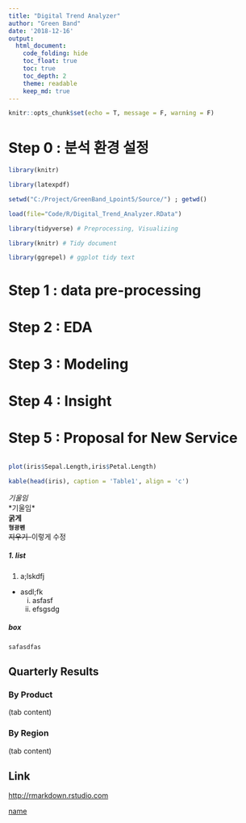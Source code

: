 ```yaml
---
title: "Digital Trend Analyzer"
author: "Green Band"
date: '2018-12-16'
output:
  html_document:
    code_folding: hide
    toc_float: true
    toc: true
    toc_depth: 2
    theme: readable
    keep_md: true
---
```

```r
knitr::opts_chunk$set(echo = T, message = F, warning = F)
```

# Step 0 : 분석 환경 설정

```r

library(knitr)

library(latexpdf)

setwd("C:/Project/GreenBand_Lpoint5/Source/") ; getwd()

load(file="Code/R/Digital_Trend_Analyzer.RData")

```

```r

library(tidyverse) # Preprocessing, Visualizing

library(knitr) # Tidy document

library(ggrepel) # ggplot tidy text

```

# Step 1 : data pre-processing


# Step 2 : EDA


# Step 3 : Modeling

# Step 4 : Insight

# Step 5 : Proposal for New Service























```r


```


```r
plot(iris$Sepal.Length,iris$Petal.Length)
```

```r
kable(head(iris), caption = 'Table1', align = 'c')
```


*기울임*  
\*기울임*    
**굵게**  
**`형광펜`**  
~~지우기~~--이렇게 수정 

##### 1. list
  1. a;lskdfj
  + asdl;fk
      i) asfasf
      i) efsgsdg
        
##### box
    safasdfas  

## Quarterly Results {.tabset .tabset-fade .tabset-pills}

### By Product

(tab content)

### By Region

(tab content)

## Link
<http://rmarkdown.rstudio.com>

[name](http://rmarkdown.rstudio.com)